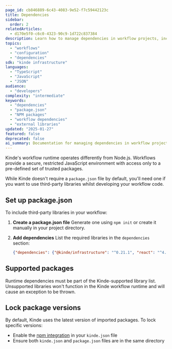 ```yaml
---
page_id: cb846889-6c43-4083-9e52-f7c59442123c
title: Dependencies
sidebar:
  order: 2
relatedArticles:
  - d170e5f0-c6c0-4323-90c9-1d722c837384
description: Learn how to manage dependencies in workflow projects, including package.json configuration, supported libraries, and external library usage in Kinde workflows.
topics:
  - "workflows"
  - "configuration"
  - "dependencies"
sdk: "kinde infrastructure"
languages:
  - "TypeScript"
  - "JavaScript"
  - "JSON"
audience:
  - "developers"
complexity: "intermediate"
keywords:
  - "dependencies"
  - "package.json"
  - "NPM packages"
  - "workflow dependencies"
  - "external libraries"
updated: "2025-01-27"
featured: false
deprecated: false
ai_summary: Documentation for managing dependencies in workflow projects, including package.json configuration and external library usage.
---
```


Kinde's workflow runtime operates differently from Node.js. Workflows provide a secure, restricted JavaScript environment with access only to a pre-defined set of trusted packages.

While Kinde doesn't require a `package.json` file by default, you'll need one if you want to use third-party libraries whilst developing your workflow code.

## Set up package.json

To include third-party libraries in your workflow:

1. **Create a package.json file**
   Generate one using `npm init` or create it manually in your project directory.

2. **Add dependencies**
   List the required libraries in the `dependencies` section:

   ```json
   {"dependencies": {"@kinde/infrastructure": "^0.21.1", "react": "^4.17.21"}}
   ```

## Supported packages

Runtime dependencies must be part of the Kinde-supported library list. Unsupported libraries won't function in the Kinde workflow runtime and will cause an exception to be thrown.

## Lock package versions

By default, Kinde uses the latest version of imported packages. To lock specific versions:

- Enable the [npm integration](/workflows/configuration/kinde-json/) in your `kinde.json` file
- Ensure both `kinde.json` and `package.json` files are in the same directory
